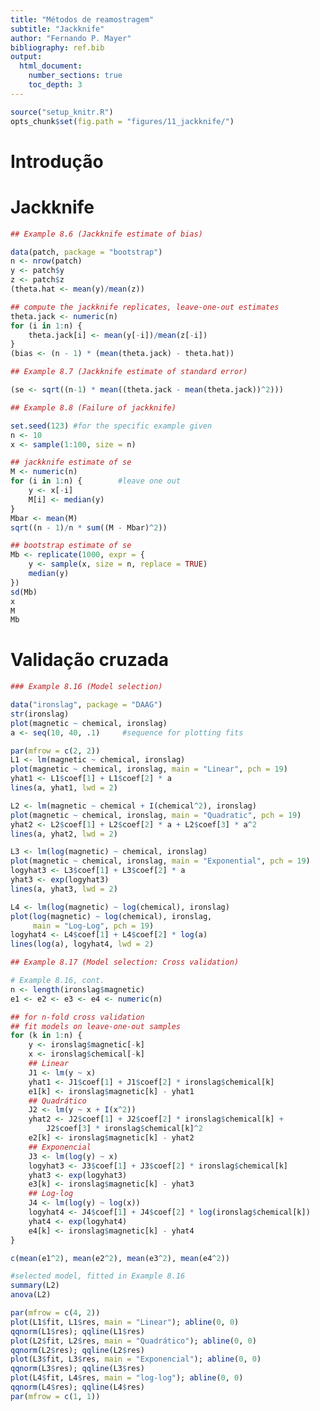 ```yaml
---
title: "Métodos de reamostragem"
subtitle: "Jackknife"
author: "Fernando P. Mayer"
bibliography: ref.bib
output:
  html_document:
    number_sections: true
    toc_depth: 3
---
```


```r
source("setup_knitr.R")
opts_chunk$set(fig.path = "figures/11_jackknife/")
```

# Introdução

# Jackknife

```r
## Example 8.6 (Jackknife estimate of bias)

data(patch, package = "bootstrap")
n <- nrow(patch)
y <- patch$y
z <- patch$z
(theta.hat <- mean(y)/mean(z))

## compute the jackknife replicates, leave-one-out estimates
theta.jack <- numeric(n)
for (i in 1:n) {
    theta.jack[i] <- mean(y[-i])/mean(z[-i])
}
(bias <- (n - 1) * (mean(theta.jack) - theta.hat))

## Example 8.7 (Jackknife estimate of standard error)

(se <- sqrt((n-1) * mean((theta.jack - mean(theta.jack))^2)))

## Example 8.8 (Failure of jackknife)

set.seed(123) #for the specific example given
n <- 10
x <- sample(1:100, size = n)

## jackknife estimate of se
M <- numeric(n)
for (i in 1:n) {        #leave one out
    y <- x[-i]
    M[i] <- median(y)
}
Mbar <- mean(M)
sqrt((n - 1)/n * sum((M - Mbar)^2))

## bootstrap estimate of se
Mb <- replicate(1000, expr = {
    y <- sample(x, size = n, replace = TRUE)
    median(y)
})
sd(Mb)
x
M
Mb
```

# Validação cruzada

```r
### Example 8.16 (Model selection)

data("ironslag", package = "DAAG")
str(ironslag)
plot(magnetic ~ chemical, ironslag)
a <- seq(10, 40, .1)     #sequence for plotting fits

par(mfrow = c(2, 2))
L1 <- lm(magnetic ~ chemical, ironslag)
plot(magnetic ~ chemical, ironslag, main = "Linear", pch = 19)
yhat1 <- L1$coef[1] + L1$coef[2] * a
lines(a, yhat1, lwd = 2)

L2 <- lm(magnetic ~ chemical + I(chemical^2), ironslag)
plot(magnetic ~ chemical, ironslag, main = "Quadratic", pch = 19)
yhat2 <- L2$coef[1] + L2$coef[2] * a + L2$coef[3] * a^2
lines(a, yhat2, lwd = 2)

L3 <- lm(log(magnetic) ~ chemical, ironslag)
plot(magnetic ~ chemical, ironslag, main = "Exponential", pch = 19)
logyhat3 <- L3$coef[1] + L3$coef[2] * a
yhat3 <- exp(logyhat3)
lines(a, yhat3, lwd = 2)

L4 <- lm(log(magnetic) ~ log(chemical), ironslag)
plot(log(magnetic) ~ log(chemical), ironslag,
     main = "Log-Log", pch = 19)
logyhat4 <- L4$coef[1] + L4$coef[2] * log(a)
lines(log(a), logyhat4, lwd = 2)

## Example 8.17 (Model selection: Cross validation)

# Example 8.16, cont.
n <- length(ironslag$magnetic)
e1 <- e2 <- e3 <- e4 <- numeric(n)

## for n-fold cross validation
## fit models on leave-one-out samples
for (k in 1:n) {
    y <- ironslag$magnetic[-k]
    x <- ironslag$chemical[-k]
    ## Linear
    J1 <- lm(y ~ x)
    yhat1 <- J1$coef[1] + J1$coef[2] * ironslag$chemical[k]
    e1[k] <- ironslag$magnetic[k] - yhat1
    ## Quadrático
    J2 <- lm(y ~ x + I(x^2))
    yhat2 <- J2$coef[1] + J2$coef[2] * ironslag$chemical[k] +
        J2$coef[3] * ironslag$chemical[k]^2
    e2[k] <- ironslag$magnetic[k] - yhat2
    ## Exponencial
    J3 <- lm(log(y) ~ x)
    logyhat3 <- J3$coef[1] + J3$coef[2] * ironslag$chemical[k]
    yhat3 <- exp(logyhat3)
    e3[k] <- ironslag$magnetic[k] - yhat3
    ## Log-log
    J4 <- lm(log(y) ~ log(x))
    logyhat4 <- J4$coef[1] + J4$coef[2] * log(ironslag$chemical[k])
    yhat4 <- exp(logyhat4)
    e4[k] <- ironslag$magnetic[k] - yhat4
}

c(mean(e1^2), mean(e2^2), mean(e3^2), mean(e4^2))

#selected model, fitted in Example 8.16
summary(L2)
anova(L2)

par(mfrow = c(4, 2))
plot(L1$fit, L1$res, main = "Linear"); abline(0, 0)
qqnorm(L1$res); qqline(L1$res)
plot(L2$fit, L2$res, main = "Quadrático"); abline(0, 0)
qqnorm(L2$res); qqline(L2$res)
plot(L3$fit, L3$res, main = "Exponencial"); abline(0, 0)
qqnorm(L3$res); qqline(L3$res)
plot(L4$fit, L4$res, main = "log-log"); abline(0, 0)
qqnorm(L4$res); qqline(L4$res)
par(mfrow = c(1, 1))

```
